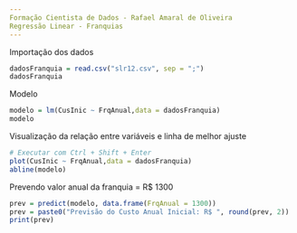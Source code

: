 ```yaml
---
Formação Cientista de Dados - Rafael Amaral de Oliveira
Regressão Linear - Franquias
---
```

Importação dos dados
```r
dadosFranquia = read.csv("slr12.csv", sep = ";")
dadosFranquia
```
Modelo
```r
modelo = lm(CusInic ~ FrqAnual,data = dadosFranquia)
modelo
```
Visualização da relação entre variáveis e linha de melhor ajuste
```r
# Executar com Ctrl + Shift + Enter
plot(CusInic ~ FrqAnual,data = dadosFranquia)
abline(modelo)
```
Prevendo valor anual da franquia = R$ 1300
```r
prev = predict(modelo, data.frame(FrqAnual = 1300))
prev = paste0("Previsão do Custo Anual Inicial: R$ ", round(prev, 2))
print(prev)
```

